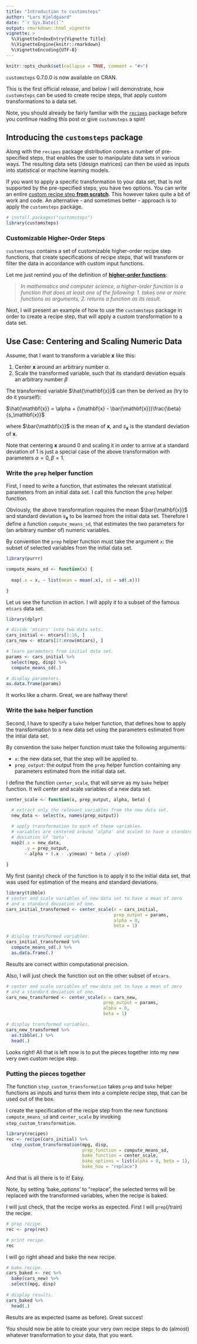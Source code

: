 ```yaml
---
title: "Introduction to customsteps"
author: "Lars Kjeldgaard"
date: "`r Sys.Date()`"
output: rmarkdown::html_vignette
vignette: >
  %\VignetteIndexEntry{Vignette Title}
  %\VignetteEngine{knitr::rmarkdown}
  %\VignetteEncoding{UTF-8}
---
```


```r
knitr::opts_chunk$set(collapse = TRUE, comment = "#>")
```

`customsteps` 0.7.0.0 is now available on CRAN. 

This is the first official release, and below I will demonstrate, how 
`customsteps` can be used to create recipe steps, that apply custom 
transformations to a data set. 

Note, you should already be fairly familiar with the [`recipes`](https://CRAN.R-project.org/package=recipes) package 
before you continue reading this post or give `customsteps` a spin!

## Introducing the `customsteps` package

Along with the `recipes` package distribution comes a number of pre-specified
steps, that enables the user to manipulate data sets in various ways. The
resulting data sets (/design matrices) can then be used as inputs into
statistical or machine learning models.

If you want to apply a specific transformation to your data set, that is not
supported by the pre-specified steps, you have two options. You can write an
entire [custom recipe step **from
scratch**](https://github.com/tidymodels/recipes/blob/master/vignettes/Custom_Steps.Rmd).
This however takes quite a bit of work and code. An alternative - and sometimes
better - approach is to apply the `customsteps` package.

```r
# install.packages("customsteps")
library(customsteps)
```

### Customizable Higher-Order Steps

`customsteps` contains a set of customizable higher-order recipe step functions,
that create specifications of recipe steps, that will transform or filter the
data in accordance with custom input functions.

Let me just remind you of the definition of [**higher-order functions**](https://en.wikipedia.org/wiki/Higher-order_function):

> *In mathematics and computer science, a higher-order function is a function that does at least one of the  following: 1. takes one or more functions as arguments,
2. returns a function as its result.*

Next, I will present an example of how to use the `customsteps` package in order
to create a recipe step, that will apply a custom transformation to a data set.

## Use Case: Centering and Scaling Numeric Data

Assume, that I want to transform a variable ${\mathbf{x}}$ like this:

1. Center ${\mathbf{x}}$ around an arbitrary number $\alpha$.
2. Scale the transformed variable, such that its standard deviation equals an 
arbitrary number $\beta$

The transformed variable $\hat{\mathbf{x}}$ can then be derived as (try to
do it yourself):

$\hat{\mathbf{x}} = \alpha + (\mathbf{x} - \bar{\mathbf{x}})\frac{\beta}{s_\mathbf{x}}$

where $\bar{\mathbf{x}}$ is the mean of $\mathbf{x}$, and 
$s_\mathbf{x}$ is the standard deviation of ${\mathbf{x}}$.

Note that centering ${\mathbf{x}}$ around 0 and scaling it in order to arrive at
a standard deviation of 1 is just a special case of the above transformation
with parameters $\alpha = 0, \beta = 1$.

### Write the `prep` helper function

First, I need to write a function, that estimates the relevant statistical 
parameters from an initial data set. I call this function the `prep` helper 
function. 

Obviously, the above transformation requires the mean $\bar{\mathbf{x}}$ and 
standard deviation $s_\mathbf{x}$ to be learned from the initial data set. 
Therefore I define a function `compute_means_sd`, that estimates the two 
parameters for (an arbitrary number of) numeric variables. 

By convention the `prep` helper function must take the argument `x`: the subset
of selected variables from the initial data set.

```r
library(purrr)

compute_means_sd <- function(x) {
  
  map(.x = x, ~ list(mean = mean(.x), sd = sd(.x)))

}
```

Let us see the function in action. I will apply it to a subset of the famous
`mtcars` data set.

```r
library(dplyr)

# divide 'mtcars' into two data sets.
cars_initial <- mtcars[1:16, ]
cars_new <- mtcars[17:nrow(mtcars), ]

# learn parameters from initial data set.
params <- cars_initial %>%
  select(mpg, disp) %>%
  compute_means_sd(.)

# display parameters. 
as.data.frame(params)
```

It works like a charm. Great, we are halfway there!

### Write the `bake` helper function

Second, I have to specify a `bake` helper function, that defines how to apply
the transformation to a new data set using the parameters estimated from the 
intial data set. 

By convention the `bake` helper function must take the following arguments:

* `x`: the new data set, that the step will be applied to.
* `prep_output`: the output from the `prep` helper function containing 
any parameters estimated from the initial data set.

I define the function `center_scale`, that will serve as my `bake` helper 
function. It will center and scale variables of a new data set.

```r
center_scale <- function(x, prep_output, alpha, beta) {

  # extract only the relevant variables from the new data set.
  new_data <- select(x, names(prep_output))

  # apply transformation to each of these variables.
  # variables are centered around 'alpha' and scaled to have a standard 
  # deviation of 'beta'.
  map2(.x = new_data,
       .y = prep_output,
       ~ alpha + (.x - .y$mean) * beta / .y$sd)
  
}
```

My first (sanity) check of the function is to
apply it to the initial data set, that was used for estimation of
the means and standard deviations.

```r
library(tibble)
# center and scale variables of new data set to have a mean of zero
# and a standard deviation of one.
cars_initial_transformed <- center_scale(x = cars_initial, 
                                         prep_output = params,
                                         alpha = 0, 
                                         beta = 1)

# display transformed variables.
cars_initial_transformed %>%
  compute_means_sd(.) %>%
  as.data.frame(.)
```

Results are correct within computational precision.

Also, I will just check the function out on the other subset of `mtcars`. 

```r
# center and scale variables of new data set to have a mean of zero
# and a standard deviation of one.
cars_new_transformed <- center_scale(x = cars_new, 
                                     prep_output = params,
                                     alpha = 0, 
                                     beta = 1)

# display transformed variables.
cars_new_transformed %>%
  as.tibble(.) %>%
  head(.)
```

Looks right! All that is left now is to put the pieces together into my new
very own custom recipe step.

### Putting the pieces together

The function `step_custom_transformation` takes `prep` and `bake` helper
functions as inputs and turns them into a complete recipe step, that can be used
out of the box. 

I create the specification of the recipe step from the new functions `compute_means_sd` and 
`center_scale` by invoking `step_custom_transformation`.

```r
library(recipes)
rec <- recipe(cars_initial) %>%
  step_custom_transformation(mpg, disp,
                             prep_function = compute_means_sd,
                             bake_function = center_scale,
                             bake_options = list(alpha = 0, beta = 1),
                             bake_how = "replace")
```

And that is all there is to it! Easy.

Note, by setting 'bake_options' to "replace", the 
selected terms will be replaced with the transformed variables, when the
recipe is baked.

I will just check, that the recipe works as expected. First I will `prep`(/train)
the recipe.

```r
# prep recipe.
rec <- prep(rec)

# print recipe.
rec
```

I will go right ahead and bake the new recipe.

```r
# bake recipe.
cars_baked <- rec %>%
  bake(cars_new) %>%
  select(mpg, disp)
  
# display results.
cars_baked %>%
  head(.)
```

Results are as expected (same as before). Great succes! 

You should now be able
to create your very own recipe steps to do (almost) whatever 
transformation to your data, that you want.